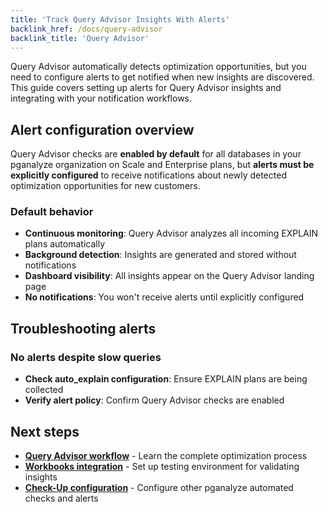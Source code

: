 ```yaml
---
title: 'Track Query Advisor Insights With Alerts'
backlink_href: /docs/query-advisor
backlink_title: 'Query Advisor'
---
```


Query Advisor automatically detects optimization opportunities, but you need to configure alerts to get notified when new insights are discovered. This guide covers setting up alerts for Query Advisor insights and integrating with your notification workflows.

## Alert configuration overview

Query Advisor checks are **enabled by default** for all databases in your pganalyze organization on Scale and Enterprise plans, but **alerts must be explicitly configured** to receive notifications about newly detected optimization opportunities for new customers.

### Default behavior
- **Continuous monitoring**: Query Advisor analyzes all incoming EXPLAIN plans automatically
- **Background detection**: Insights are generated and stored without notifications
- **Dashboard visibility**: All insights appear on the Query Advisor landing page
- **No notifications**: You won't receive alerts until explicitly configured

## Troubleshooting alerts

### No alerts despite slow queries
- **Check auto_explain configuration**: Ensure EXPLAIN plans are being collected
- **Verify alert policy**: Confirm Query Advisor checks are enabled

## Next steps

- **[Query Advisor workflow](/docs/query-advisor/from-insight-to-conclusion)** - Learn the complete optimization process
- **[Workbooks integration](/docs/workbooks)** - Set up testing environment for validating insights
- **[Check-Up configuration](/docs/checks)** - Configure other pganalyze automated checks and alerts